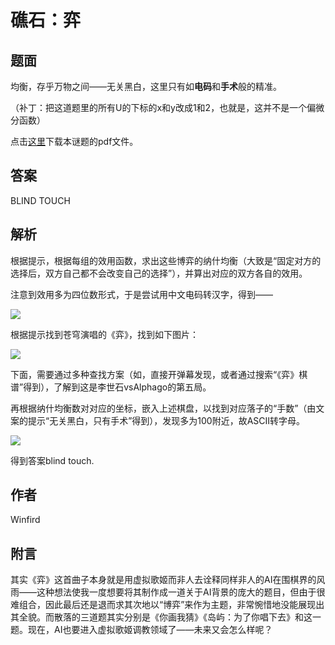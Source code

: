 # 礁石：弈

## 题面

均衡，存乎万物之间——无关黑白，这里只有如**电码**和**手术**般的精准。  

（补丁：把这道题里的所有U的下标的x和y改成1和2，也就是，这并不是一个偏微分函数）  

点击[这里](https://statics.pku1.miaomiaomiao.com.cn/static/files/df4dc38b814c46739447db60a6022efc.pdf)下载本谜题的pdf文件。

## 答案

<AnswerBlock>BLIND TOUCH</AnswerBlock>

## 解析

根据提示，根据每组的效用函数，求出这些博弈的纳什均衡（大致是“固定对方的选择后，双方自己都不会改变自己的选择”），并算出对应的双方各自的效用。

注意到效用多为四位数形式，于是尝试用中文电码转汉字，得到——

![](./08-jiao-shi-yi.assets/image_1.webp)

根据提示找到苍穹演唱的《弈》，找到如下图片：

![](./08-jiao-shi-yi.assets/image_3.webp)

下面，需要通过多种查找方案（如，直接开弹幕发现，或者通过搜索“《弈》棋谱”得到），了解到这是李世石vsAlphago的第五局。

再根据纳什均衡数对对应的坐标，嵌入上述棋盘，以找到对应落子的“手数”（由文案的提示“无关黑白，只有手术”得到），发现多为100附近，故ASCII转字母。

![](./08-jiao-shi-yi.assets/image_4.webp)

得到答案blind touch.

## 作者

Winfird

## 附言

其实《弈》这首曲子本身就是用虚拟歌姬而非人去诠释同样非人的AI在围棋界的风雨——这种想法使我一度想要将其制作成一道关于AI背景的庞大的题目，但由于很难组合，因此最后还是退而求其次地以“博弈”来作为主题，非常惋惜地没能展现出其全貌。而散落的三道题其实分别是《你画我猜》《岛屿：为了你唱下去》和这一题。现在，AI也要进入虚拟歌姬调教领域了——未来又会怎么样呢？
